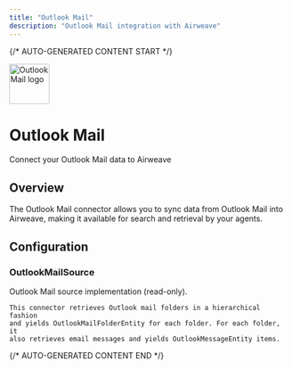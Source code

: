 ```yaml
---
title: "Outlook Mail"
description: "Outlook Mail integration with Airweave"
---
```


{/* AUTO-GENERATED CONTENT START */}

<div className="connector-header">
  <img src="icon.svg" alt="Outlook Mail logo" width="72" height="72" className="connector-icon" />
  <div className="connector-info">
    <h1>Outlook Mail</h1>
    <p>Connect your Outlook Mail data to Airweave</p>
  </div>
</div>

## Overview

The Outlook Mail connector allows you to sync data from Outlook Mail into Airweave, making it available for search and retrieval by your agents.

## Configuration


### OutlookMailSource

Outlook Mail source implementation (read-only).

    This connector retrieves Outlook mail folders in a hierarchical fashion
    and yields OutlookMailFolderEntity for each folder. For each folder, it
    also retrieves email messages and yields OutlookMessageEntity items.



{/* AUTO-GENERATED CONTENT END */}
